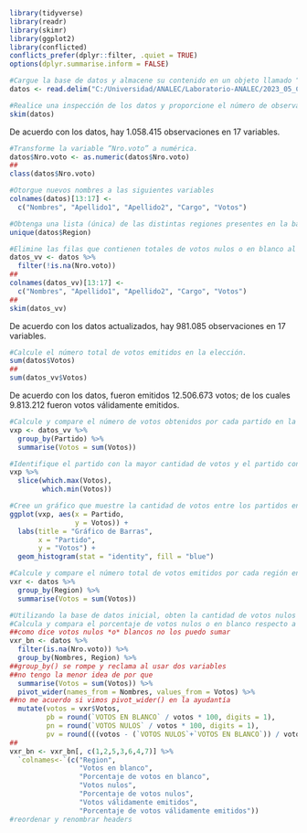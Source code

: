 ```r
library(tidyverse)
library(readr)
library(skimr)
library(ggplot2)
library(conflicted)
conflicts_prefer(dplyr::filter, .quiet = TRUE)
options(dplyr.summarise.inform = FALSE)
```

```r
#Cargue la base de datos y almacene su contenido en un objeto llamado “datos”.
datos <- read.delim("C:/Universidad/ANALEC/Laboratorio-ANALEC/2023_05_CCG_Votacion.txt", header = TRUE, sep = "|")
```

```r
#Realice una inspección de los datos y proporcione el número de observaciones y variables en el conjunto de datos.
skim(datos)
```

De acuerdo con los datos, hay 1.058.415 observaciones en 17 variables.

```r
#Transforme la variable “Nro.voto” a numérica.
datos$Nro.voto <- as.numeric(datos$Nro.voto)
##
class(datos$Nro.voto)
```

```r
#Otorgue nuevos nombres a las siguientes variables
colnames(datos)[13:17] <-
  c("Nombres", "Apellido1", "Apellido2", "Cargo", "Votos")
```

```r
#Obtenga una lista (única) de las distintas regiones presentes en la base de datos.
unique(datos$Region)
```

```r
#Elimine las filas que contienen totales de votos nulos o en blanco al final de cada mesa para garantizar una representación precisa de los datos de la elección. Luego, proporcione el número actualizado de observaciones en el conjunto de datos
datos_vv <- datos %>% 
  filter(!is.na(Nro.voto))
##
colnames(datos_vv)[13:17] <-
  c("Nombres", "Apellido1", "Apellido2", "Cargo", "Votos")
##
skim(datos_vv)
```

De acuerdo con los datos actualizados, hay 981.085 observaciones en 17 variables.

```r
#Calcule el número total de votos emitidos en la elección.
sum(datos$Votos)
##
sum(datos_vv$Votos)
```

De acuerdo con los datos, fueron emitidos 12.506.673 votos; de los cuales 9.813.212 fueron votos válidamente emitidos.

```r
#Calcule y compare el número de votos obtenidos por cada partido en la elección.
vxp <- datos_vv %>% 
  group_by(Partido) %>% 
  summarise(Votos = sum(Votos))
```

```r
#Identifique el partido con la mayor cantidad de votos y el partido con la menor cantidad de votos en la elección
vxp %>% 
  slice(which.max(Votos),
        which.min(Votos))
```

```r
#Cree un gráfico que muestre la cantidad de votos entre los partidos en la elección
ggplot(vxp, aes(x = Partido,
                y = Votos)) +
  labs(title = "Gráfico de Barras", 
       x = "Partido", 
       y = "Votos") + 
  geom_histogram(stat = "identity", fill = "blue")
```
  
```r
#Calcule y compare el número total de votos emitidos por cada región en la elección.
vxr <- datos %>% 
  group_by(Region) %>% 
  summarise(Votos = sum(Votos))
```

```r
#Utilizando la base de datos inicial, obten la cantidad de votos nulos o en blancos por región. 
#Calcula y compara el porcentaje de votos nulos o en blanco respecto a los validamente emitidos.
##como dice votos nulos *o* blancos no los puedo sumar
vxr_bn <- datos %>% 
  filter(is.na(Nro.voto)) %>% 
  group_by(Nombres, Region) %>% 
##group_by() se rompe y reclama al usar dos variables
##no tengo la menor idea de por que
  summarise(Votos = sum(Votos)) %>% 
  pivot_wider(names_from = Nombres, values_from = Votos) %>%
##no me acuerdo si vimos pivot_wider() en la ayudantía
  mutate(votos = vxr$Votos,
         pb = round(`VOTOS EN BLANCO` / votos * 100, digits = 1),
         pn = round(`VOTOS NULOS` / votos * 100, digits = 1),
         pv = round(((votos - (`VOTOS NULOS`+`VOTOS EN BLANCO`)) / votos) * 100, digits = 1))
##
vxr_bn <- vxr_bn[, c(1,2,5,3,6,4,7)] %>% 
  `colnames<-`(c("Region", 
                 "Votos en blanco",
                 "Porcentaje de votos en blanco",
                 "Votos nulos", 
                 "Porcentaje de votos nulos",
                 "Votos válidamente emitidos",
                 "Porcentaje de votos válidamente emitidos"))
#reordenar y renombrar headers
```

